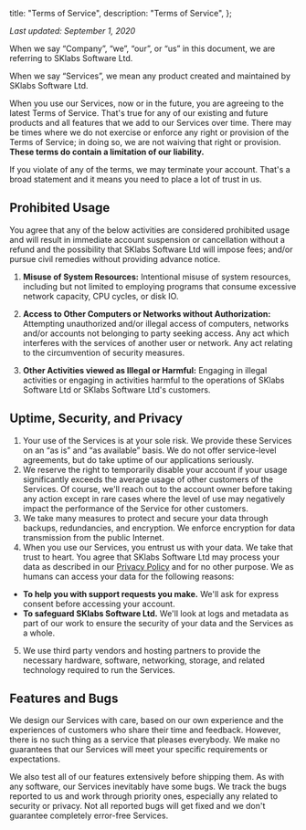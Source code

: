 
  title: "Terms of Service",
  description: "Terms of Service",
};

_Last updated: September 1, 2020_

When we say “Company”, “we”, “our”, or “us” in this document, we are referring to SKlabs Software Ltd.

When we say “Services”, we mean any product created and maintained by SKlabs Software Ltd.

When you use our Services, now or in the future, you are agreeing to the latest Terms of Service. That's true for any of our existing and future products and all features that we add to our Services over time. There may be times where we do not exercise or enforce any right or provision of the Terms of Service; in doing so, we are not waiving that right or provision. **These terms do contain a limitation of our liability.**

If you violate of any of the terms, we may terminate your account. That's a broad statement and it means you need to place a lot of trust in us.

## Prohibited Usage

You agree that any of the below activities are considered prohibited usage and will result in immediate account suspension or cancellation without a refund and the possibility that SKlabs Software Ltd will impose fees; and/or pursue civil remedies without providing advance notice.

1. **Misuse of System Resources:** Intentional misuse of system resources, including but not limited to employing programs that consume excessive network capacity, CPU cycles, or disk IO.

2. **Access to Other Computers or Networks without Authorization:** Attempting unauthorized and/or illegal access of computers, networks and/or accounts not belonging to party seeking access. Any act which interferes with the services of another user or network. Any act relating to the circumvention of security measures.

3. **Other Activities viewed as Illegal or Harmful:** Engaging in illegal activities or engaging in activities harmful to the operations of SKlabs Software Ltd or SKlabs Software Ltd's customers.

## Uptime, Security, and Privacy

1. Your use of the Services is at your sole risk. We provide these Services on an “as is” and “as available” basis. We do not offer service-level agreements, but do take uptime of our applications seriously.
2. We reserve the right to temporarily disable your account if your usage significantly exceeds the average usage of other customers of the Services. Of course, we'll reach out to the account owner before taking any action except in rare cases where the level of use may negatively impact the performance of the Service for other customers.
3. We take many measures to protect and secure your data through backups, redundancies, and encryption. We enforce encryption for data transmission from the public Internet.
4. When you use our Services, you entrust us with your data. We take that trust to heart. You agree that SKlabs Software Ltd may process your data as described in our [Privacy Policy](/p/privacy) and for no other purpose. We as humans can access your data for the following reasons:

- **To help you with support requests you make.** We'll ask for express consent before accessing your account.
- **To safeguard SKlabs Software Ltd.** We'll look at logs and metadata as part of our work to ensure the security of your data and the Services as a whole.

5. We use third party vendors and hosting partners to provide the necessary hardware, software, networking, storage, and related technology required to run the Services.

## Features and Bugs

We design our Services with care, based on our own experience and the experiences of customers who share their time and feedback. However, there is no such thing as a service that pleases everybody. We make no guarantees that our Services will meet your specific requirements or expectations.

We also test all of our features extensively before shipping them. As with any software, our Services inevitably have some bugs. We track the bugs reported to us and work through priority ones, especially any related to security or privacy. Not all reported bugs will get fixed and we don't guarantee completely error-free Services.


